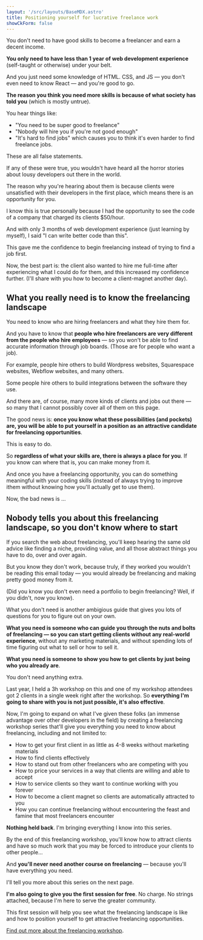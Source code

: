```yaml
---
layout: '/src/layouts/BaseMDX.astro'
title: Positioning yourself for lucrative freelance work
showCkForm: false
---
```



You don't need to have good skills to become a freelancer and earn a decent income.

**You only need to have less than 1 year of web development experience** (self-taught or otherwise) under your belt.

And you just need some knowledge of HTML. CSS, and JS — you don't even need to know React — and you're good to go.

**The reason you think you need more skills is because of what society has told you** (which is mostly untrue).

You hear things like:

- "You need to be super good to freelance"
- "Nobody will hire you if you're not good enough"
- "It's hard to find jobs" which causes you to think it's even harder to find freelance jobs.

These are all false statements.

If any of these were true, you wouldn't have heard all the horror stories about lousy developers out there in the world.

The reason why you're hearing about them is because clients were unsatisfied with their developers in the first place, which means there is an opportunity for you.

I know this is true personally because I had the opportunity to see the code of a company that charged its clients $50/hour.

And with only 3 months of web development experience (just learning by myself), I said "I can write better code than this".

This gave me the confidence to begin freelancing instead of trying to find a job first.

Now, the best part is: the client also wanted to hire me full-time after experiencing what I could do for them, and this increased my confidence further. (I'll share with you how to become a client-magnet another day).

## What you really need is to know the freelancing landscape

You need to know who are hiring freelancers and what they hire them for.

And you have to know that **people who hire freelancers are very different from the people who hire employees** — so you won't be able to find accurate information through job boards. (Those are for people who want a job).

For example, people hire others to build Wordpress websites, Squarespace websites, Webflow websites, and many others.

Some people hire others to build integrations between the software they use.

And there are, of course, many more kinds of clients and jobs out there — so many that I cannot possibly cover all of them on this page.

The good news is: **once you know what these possibilities (and pockets) are, you will be able to put yourself in a position as an attractive candidate for freelancing opportunities**.

This is easy to do.

So **regardless of what your skills are, there is always a place for you**. If you know can where that is, you can make money from it.

And once you have a freelancing opportunity, you can do something meaningful with your coding skills (instead of always trying to improve ithem without knowing how you'll actually get to use them).

Now, the bad news is ...

## Nobody tells you about this freelancing landscape, so you don't know where to start

If you search the web about freelancing, you'll keep hearing the same old advice like finding a niche, providing value, and all those abstract things you have to do, over and over again.

But you know they don't work, because truly, if they worked you wouldn't be reading this email today — you would already be freelancing and making pretty good money from it.

(Did you know you don't even need a portfolio to begin freelancing? Well, if you didn't, now you know).

What you don't need is another ambigious guide that gives you lots of questions for you to figure out on your own.

**What you need is someone who can guide you through the nuts and bolts of freelancing — so you can start getting clients without any real-world experience**, without any marketing materials, and without spending lots of time figuring out what to sell or how to sell it.

**What you need is someone to show you how to get clients by just being who you already are**.

You don't need anything extra.

Last year, I held a 3h workshop on this and one of my workshop attendees got 2 clients in a single week right after the workshop. So **everything I'm going to share with you is not just possible, it's also effective**.

Now, I'm going to expand on what I've given these folks (an immense advantage over other developers in the field) by creating a freelancing workshop series that'll give you everything you need to know about freelancing, including and not limited to:

- How to get your first client in as little as 4-8 weeks without marketing materials
- How to find clients effectively
- How to stand out from other freelancers who are competing with you
- How to price your services in a way that clients are willing and able to accept
- How to service clients so they want to continue working with you forever
- How to become a client magnet so clients are automatically attracted to you
- How you can continue freelancing without encountering the feast and famine that most freelancers encounter

**Nothing held back**. I'm bringing everything I know into this series.

By the end of this freelancing workshop, you'll know how to attract clients and have so much work that you may be forced to introduce your clients to other people...

And **you'll never need another course on freelancing** — because you'll have everything you need.

I'll tell you more about this series on the next page.

**I'm also going to give you the first session for free**. No charge. No strings attached, because I'm here to serve the greater community.

This first session will help you see what the freelancing landscape is like and how to position yourself to get attractive freelancing opportunities.

[Find out more about the freelancing workshop](/workshops/freelancing/product).

